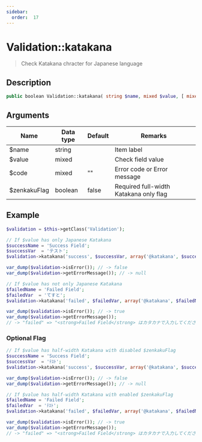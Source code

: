 ```yaml
---
sidebar:
  order:  17
---
```


# Validation::katakana

> Check Katakana chracter for Japanese language

## Description

```php
public boolean Validation::katakana( string $name, mixed $value, [ mixed $code = '', boolean $zenkakuFlag = false ] )
```

## Arguments

| Name         | Data type | Default | Remarks                                |
| ------------ | --------- | ------- | -------------------------------------- |
| $name        | string    |         | Item label                             |
| $value       | mixed     |         | Check field value                      |
| $code        | mixed     | ""      | Error code or Error message            |
| $zenkakuFlag | boolean   | false   | Required full-width Katakana only flag |

## Example

```php title="Controller"
$validation = $this->getClass('Validation');

// If $value has only Japanese Katakana
$successName = 'Success Field';
$successVar  = 'テスト';
$validation->katakana('success', $successVar, array('@katakana', $successName));

var_dump($validation->isError()); // -> false
var_dump($validation->getErrorMessage()); // -> null

// If $value has not only Japanese Katakana
$failedName = 'Failed Field';
$failedVar  = 'てすと';
$validation->katakana('failed', $failedVar, array('@katakana', $failedName));

var_dump($validation->isError()); // -> true
var_dump($validation->getErrorMessage());
// -> "failed" => "<strong>Failed Field</strong> はカタカナで入力してください"
```

### Optional Flag

```php title="Controller"
// If $value has half-width Katakana with disabled $zenkakuFlag
$successName = 'Success Field';
$successVar  = 'ﾃｽﾄ';
$validation->katakana('success', $successVar, array('@katakana', $successName));

var_dump($validation->isError()); // -> false
var_dump($validation->getErrorMessage()); // -> null

// If $value has half-width Katakana with enabled $zenkakuFlag
$failedName = 'Failed Field';
$failedVar  = 'ﾃｽﾄ';
$validation->katakana('failed', $failedVar, array('@katakana', $failedName), true);

var_dump($validation->isError()); // -> true
var_dump($validation->getErrorMessage());
// -> "failed" => "<strong>Failed Field</strong> はカタカナで入力してください"
```
